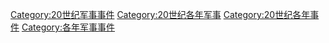 [[Category:20世纪军事事件|Category:20世纪军事事件]]
[[Category:20世纪各年军事|Category:20世纪各年军事]]
[[Category:20世纪各年事件|Category:20世纪各年事件]]
[[Category:各年军事事件|Category:各年军事事件]]